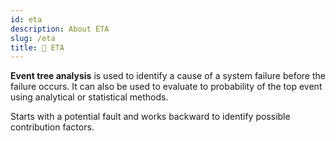 ```yaml
---
id: eta
description: About ETA
slug: /eta
title: 🌳 ETA
---
```



**Event tree analysis** is used to identify a cause of a system failure before the failure occurs. It can also be used to evaluate to probability of the top event using analytical or statistical methods. 

Starts with a potential fault and works backward to identify possible contribution factors.